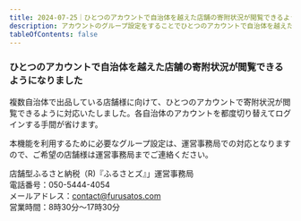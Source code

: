```yaml
---
title: 2024-07-25｜ひとつのアカウントで自治体を越えた店舗の寄附状況が閲覧できるようになりました
description: アカウントのグループ設定をすることでひとつのアカウントで自治体を越えた店舗の寄附状況が閲覧できるようになりました。
tableOfContents: false
---
```


### ひとつのアカウントで自治体を越えた店舗の寄附状況が閲覧できるようになりました

複数自治体で出品している店舗様に向けて、ひとつのアカウントで寄附状況が閲覧できるように対応いたしました。各自治体のアカウントを都度切り替えてログインする手間が省けます。  

本機能を利用するために必要なグループ設定は、運営事務局での対応となりますので、ご希望の店舗様は運営事務局までご連絡ください。


店舗型ふるさと納税（R)『ふるさとズ』」運営事務局  
電話番号：050-5444-4054  
メールアドレス：contact@furusatos.com  
営業時間：8時30分～17時30分  


<LinkCard
  title="関連コンテンツ｜スタッフ登録"
  href="/shops/staff/"
/>